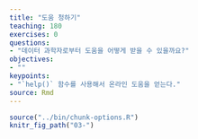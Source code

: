 ```yaml
---
title: "도움 청하기"
teaching: 180
exercises: 0
questions:
- "데이터 과학자로부터 도움을 어떻게 받을 수 있을까요?"
objectives:
- ""
keypoints:
- "`help()` 함수를 사용해서 온라인 도움을 얻는다."
source: Rmd
---
```


```r
source("../bin/chunk-options.R")
knitr_fig_path("03-")
```

## 